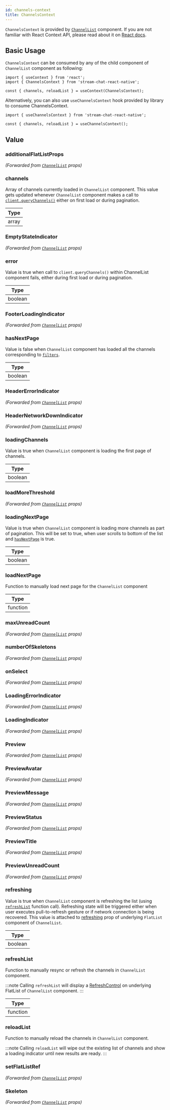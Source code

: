 ```yaml
---
id: channels-context
title: ChannelsContext
---
```



`ChannelsContext` is provided by [`ChannelList`](../../core-components/channel-list) component. If you are not familiar with React Context API, please read about it on [React docs](https://reactjs.org/docs/context.html).

## Basic Usage

`ChannelsContext` can be consumed by any of the child  component of `ChannelList` component as following:

```tsx
import { useContext } from 'react';
import { ChannelsContext } from 'stream-chat-react-native';

const { channels, reloadList } = useContext(ChannelsContext);
```

Alternatively, you can also use `useChannelsContext` hook provided by library to consume ChannelsContext.

```tsx
import { useChannelsContext } from 'stream-chat-react-native';

const { channels, reloadList } = useChannelsContext();
```
## Value

### additionalFlatListProps

_(Forwarded from [`ChannelList`](../../core-components/channel-list) props)_

<AdditionalFlatListProps />

### channels

<!-- TODO: Change to new docs -->
Array of channels currently loaded in `ChannelList` component. This value gets updated whenever `ChannelList` component makes a call to [`client.queryChannels()`](https://getstream.io/chat/docs/javascript/query_channels/?language=javascript) either on first load or during pagination.

| Type |
| - |
| array |

### EmptyStateIndicator

_(Forwarded from [`ChannelList`](../../core-components/channel-list) props)_

<EmptyStateIndicator />

### error

Value is true when call to `client.queryChannels()` within ChannelList component fails, either during first load or during pagination.

| Type |
| - |
| boolean |

### FooterLoadingIndicator

_(Forwarded from [`ChannelList`](../../core-components/channel-list) props)_

<FooterLoadingIndicator />

<!-- ### forceUpdate -->

### hasNextPage

Value is false when `ChannelList` component has loaded all the channels corresponding to [`filters`](../../core-components/channel-list#required-filters).

| Type |
| - |
| boolean |

### HeaderErrorIndicator

_(Forwarded from [`ChannelList`](../../core-components/channel-list) props)_

<HeaderErrorIndicator />

### HeaderNetworkDownIndicator

_(Forwarded from [`ChannelList`](../../core-components/channel-list) props)_

<HeaderNetworkDownIndicator />

### loadingChannels

Value is true when `ChannelList` component is loading the first page of channels.

| Type |
| - |
| boolean |

### loadMoreThreshold

_(Forwarded from [`ChannelList`](../../core-components/channel-list) props)_

<LoadMoreThreshold />

### loadingNextPage

Value is true when `ChannelList` component is loading more channels as part of pagination. This will be set to true, when user scrolls to bottom of the list and [`hasNextPage`](#hasnextpage) is true.

| Type |
| - |
| boolean |

### loadNextPage

Function to manually load next page for the `ChannelList` component

| Type |
| - |
| function |

### maxUnreadCount

_(Forwarded from [`ChannelList`](../../core-components/channel-list) props)_

<MaxUnreadCount />

### numberOfSkeletons

_(Forwarded from [`ChannelList`](../../core-components/channel-list) props)_

<NumberOfSkeletons />

### onSelect

_(Forwarded from [`ChannelList`](../../core-components/channel-list) props)_

<OnSelect />

### LoadingErrorIndicator

_(Forwarded from [`ChannelList`](../../core-components/channel-list) props)_

<LoadingErrorIndicator />

### LoadingIndicator

_(Forwarded from [`ChannelList`](../../core-components/channel-list) props)_

<LoadingIndicator />

### Preview

_(Forwarded from [`ChannelList`](../../core-components/channel-list) props)_

<Preview />

### PreviewAvatar

_(Forwarded from [`ChannelList`](../../core-components/channel-list) props)_

<PreviewAvatar />

### PreviewMessage

_(Forwarded from [`ChannelList`](../../core-components/channel-list) props)_

<PreviewMessage />

### PreviewStatus

_(Forwarded from [`ChannelList`](../../core-components/channel-list) props)_

<PreviewStatus />

### PreviewTitle

_(Forwarded from [`ChannelList`](../../core-components/channel-list) props)_

<PreviewTitle />

### PreviewUnreadCount

_(Forwarded from [`ChannelList`](../../core-components/channel-list) props)_

<PreviewUnreadCount />

### refreshing

Value is true when `ChannelList` component is refreshing the list (using [`refreshList`](#refreshlist) function call). Refreshing state will be triggered either when user executes pull-to-refresh gesture or if network connection is being recovered.
This value is attached to [refreshing](https://reactnative.dev/docs/flatlist#refreshing) prop of underlying `FlatList` component of `ChannelList`.

| Type |
| - |
| boolean |

### refreshList

Function to manually resync or refresh the channels in `ChannelList` component.

:::note
Calling `refreshList` will display a [RefreshControl](https://reactnative.dev/docs/refreshcontrol) on underlying FlatList of `ChannelList` component.
:::

| Type |
| - |
| function |

### reloadList

Function to manually reload the channels in `ChannelList` component. 

:::note
Calling `reloadList` will wipe out the existing list of channels and show a loading indicator until new results are ready.
:::

### setFlatListRef

_(Forwarded from [`ChannelList`](../../core-components/channel-list) props)_

<SetFlatListRef />

### Skeleton

_(Forwarded from [`ChannelList`](../../core-components/channel-list) props)_

<Skeleton />
